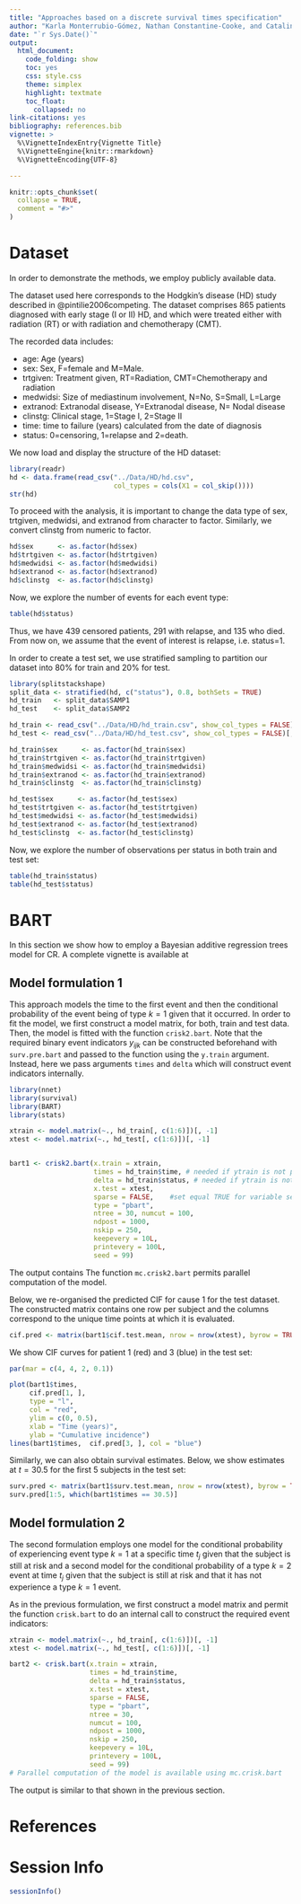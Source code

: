 ```yaml
---
title: "Approaches based on a discrete survival times specification"
author: "Karla Monterrubio-Gómez, Nathan Constantine-Cooke, and Catalina Vallejos"
date: "`r Sys.Date()`"
output:
  html_document:
    code_folding: show
    toc: yes
    css: style.css
    theme: simplex
    highlight: textmate
    toc_float:
      collapsed: no
link-citations: yes
bibliography: references.bib
vignette: >
  %\VignetteIndexEntry{Vignette Title}
  %\VignetteEngine{knitr::rmarkdown}
  %\VignetteEncoding{UTF-8}

---
```


```r
knitr::opts_chunk$set(
  collapse = TRUE,
  comment = "#>"
)
```



# Dataset

In order to demonstrate the methods, we employ publicly available data. 

The dataset used here corresponds to the Hodgkin’s disease (HD) study described
in @pintilie2006competing. The dataset comprises 865 patients diagnosed with
early stage (I or II) HD, and which were treated either with radiation (RT) or
with radiation and chemotherapy (CMT).

The recorded data includes:

* age: Age (years)
* sex: Sex, F=female and M=Male.
* trtgiven: Treatment given, RT=Radiation, CMT=Chemotherapy and radiation
* medwidsi: Size of mediastinum involvement, N=No, S=Small, L=Large
* extranod: Extranodal disease, Y=Extranodal disease, N= Nodal disease
* clinstg: Clinical stage, 1=Stage I, 2=Stage II
* time: time to failure (years) calculated from the date of diagnosis
* status: 0=censoring, 1=relapse and 2=death.

We now load and display the structure of the HD dataset:

```r
library(readr)
hd <- data.frame(read_csv("../Data/HD/hd.csv",
                          col_types = cols(X1 = col_skip())))
str(hd)
```

To proceed with the analysis, it is important to change the data type of sex,
trtgiven, medwidsi, and extranod from character to factor. Similarly, we convert
clinstg from numeric to factor.

```r
hd$sex      <- as.factor(hd$sex)
hd$trtgiven <- as.factor(hd$trtgiven)
hd$medwidsi <- as.factor(hd$medwidsi)
hd$extranod <- as.factor(hd$extranod)
hd$clinstg  <- as.factor(hd$clinstg)
```

Now, we explore the number of events for each event type:

```r
table(hd$status)
```

Thus, we have 439 censored patients, 291 with relapse, and 135 who died. From
now on, we assume that the event of interest is relapse, i.e. status=1.

In order to create a test set, we use stratified sampling to partition our
dataset into 80% for train and 20% for test.

```r
library(splitstackshape)
split_data <- stratified(hd, c("status"), 0.8, bothSets = TRUE)
hd_train   <- split_data$SAMP1
hd_test    <- split_data$SAMP2
```


```r
hd_train <- read_csv("../Data/HD/hd_train.csv", show_col_types = FALSE)[, -1]
hd_test <- read_csv("../Data/HD/hd_test.csv", show_col_types = FALSE)[, -1]

hd_train$sex      <- as.factor(hd_train$sex)
hd_train$trtgiven <- as.factor(hd_train$trtgiven)
hd_train$medwidsi <- as.factor(hd_train$medwidsi)
hd_train$extranod <- as.factor(hd_train$extranod)
hd_train$clinstg  <- as.factor(hd_train$clinstg)

hd_test$sex      <- as.factor(hd_test$sex)
hd_test$trtgiven <- as.factor(hd_test$trtgiven)
hd_test$medwidsi <- as.factor(hd_test$medwidsi)
hd_test$extranod <- as.factor(hd_test$extranod)
hd_test$clinstg  <- as.factor(hd_test$clinstg)
```

Now, we explore the number of observations per status in both train and test
set:

```r
table(hd_train$status)
table(hd_test$status)
```

# BART
In this section we show how to employ a Bayesian additive regression trees model
for CR. A complete vignette is available at

## Model formulation 1
This approach models the time to the first event and then the conditional
probability of the event being of type $k=1$ given that it occurred. In order to
fit the model, we first construct a model matrix, for both, train and test data.
Then, the model is fitted with the function `crisk2.bart`. Note that the
required binary event indicators $y_{ijk}$ can be constructed beforehand with
`surv.pre.bart` and passed to the function using the `y.train` argument.
Instead, here we pass arguments `times` and `delta` which will construct event
indicators internally. 


```r
library(nnet)
library(survival)
library(BART)
library(stats)

xtrain <- model.matrix(~., hd_train[, c(1:6)])[, -1]
xtest <- model.matrix(~., hd_test[, c(1:6)])[, -1]


bart1 <- crisk2.bart(x.train = xtrain,
                     times = hd_train$time, # needed if ytrain is not provided
                     delta = hd_train$status, # needed if ytrain is not provided
                     x.test = xtest,
                     sparse = FALSE,    #set equal TRUE for variable selection
                     type = "pbart",
                     ntree = 30, numcut = 100,
                     ndpost = 1000,
                     nskip = 250,
                     keepevery = 10L,
                     printevery = 100L,
                     seed = 99)
```
The output contains 
The function `mc.crisk2.bart` permits parallel computation of the model.

Below, we re-organised the predicted CIF for cause 1 for the test dataset. The
constructed matrix contains one row per subject and the columns correspond to
the unique time points at which it is evaluated.

```r
cif.pred <- matrix(bart1$cif.test.mean, nrow = nrow(xtest), byrow = TRUE)
```

We show CIF curves for patient 1 (red) and 3 (blue) in the test set:

```r
par(mar = c(4, 4, 2, 0.1))

plot(bart1$times,
     cif.pred[1, ],
     type = "l",
     col = "red",
     ylim = c(0, 0.5),
     xlab = "Time (years)",
     ylab = "Cumulative incidence")
lines(bart1$times,  cif.pred[3, ], col = "blue")
```
Similarly, we can also obtain survival estimates. Below, we show estimates at
$t=30.5$ for the first 5 subjects in the test set:

```r
surv.pred <- matrix(bart1$surv.test.mean, nrow = nrow(xtest), byrow = TRUE)
surv.pred[1:5, which(bart1$times == 30.5)]
```

## Model formulation 2

The second formulation employs one model for the conditional probability of
experiencing event type $k=1$ at a specific time $t_j$ given that the subject is
still at risk and a second model for the conditional probability of a type
$k=2$ event at time $t_j$ given that the subject is still at risk and that it
has not experience a type $k=1$ event.

As in the previous formulation, we first construct a model matrix and permit the function `crisk.bart` to do an internal call to construct the required event indicators:

```r
xtrain <- model.matrix(~., hd_train[, c(1:6)])[, -1]
xtest <- model.matrix(~., hd_test[, c(1:6)])[, -1]

bart2 <- crisk.bart(x.train = xtrain,
                    times = hd_train$time,
                    delta = hd_train$status,
                    x.test = xtest,
                    sparse = FALSE,
                    type = "pbart",
                    ntree = 30,
                    numcut = 100,
                    ndpost = 1000,
                    nskip = 250,
                    keepevery = 10L,
                    printevery = 100L,
                    seed = 99)
# Parallel computation of the model is available using mc.crisk.bart
```

The output is similar to that shown in the previous section.

# References

<div id="refs"></div>

# Session Info
```r
sessionInfo()
```
